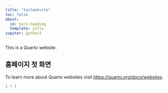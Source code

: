 ```yaml
---
title: "testwebsite"
toc: false
about:
  id: hero-heading
  template: jolla
jupyter: python3
---
```


This is a Quarto website.

## 홈페이지 첫 화면

To learn more about Quarto websites visit <https://quarto.org/docs/websites>.

```python
1 + 1
```
